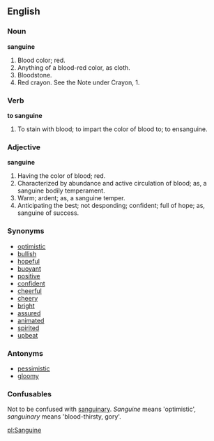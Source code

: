 ==English==

===Noun===
'''sanguine'''
#Blood color; red.
#Anything of a blood-red color, as cloth.
#Bloodstone.
#Red crayon. See the Note under Crayon, 1.

===Verb===
'''to sanguine'''
#To stain with blood; to impart the color of blood to; to ensanguine.

===Adjective===
'''sanguine'''
#Having the color of blood; red.
#Characterized by abundance and active circulation of blood; as, a sanguine bodily temperament.
#Warm; ardent; as, a sanguine temper.
#Anticipating the best; not desponding; confident; full of hope; as, sanguine of success.

===Synonyms===
*[[optimistic]]
*[[bullish]]
*[[hopeful]]
*[[buoyant]]
*[[positive]]
*[[confident]]
*[[cheerful]]
*[[cheery]]
*[[bright]]
*[[assured]]
*[[animated]]
*[[spirited]]
*[[upbeat]]

===Antonyms===
*[[pessimistic]]
*[[gloomy]]

===Confusables===
Not to be confused with [[sanguinary]].  ''Sanguine'' means 'optimistic', ''sanguinary'' means 'blood-thirsty, gory'.

[[pl:Sanguine]]